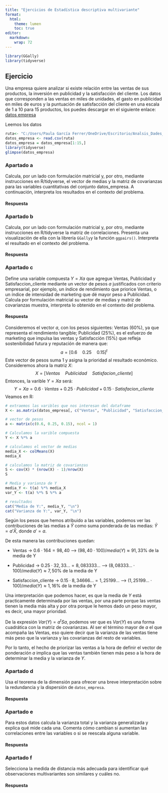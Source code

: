 ```yaml
---
title: "Ejercicios de Estadística descriptiva multivariante"
format:
  html:
    theme: lumen
    toc: true
editor: 
  markdown: 
    wrap: 72
---
```


```r
library(GGally)
library(tidyverse)
```

## Ejercicio

Una empresa quiere analizar si existe relación entre las ventas de sus
productos, la inversión en publicidad y la satisfacción del cliente. Los
datos que corresponden a las ventas en miles de unidades, el gasto en
publicidad en miles de euros y la puntuación de satisfacción del cliente
en una escala de 1 a 10 para 15 productos, los puedes descargar en el
siguiente enlace: [datos
empresa](https://github.com/igmuib/Practica_AD/blob/main/datos_empresa.csv)

Leemos los datos

```r
ruta<- "C:/Users/Paula García Ferrer/OneDrive/Escritorio/Analsis_Dades_Multi/Analisis_Dades/Taller1/datos_empresa.csv"
datos_empresa <- read.csv(ruta)
datos_empresa = datos_empresa[1:15,]
library(tidyverse)
glimpse(datos_empresa)
```

### Apartado a

Calcula, por un lado con formulación matricial y, por otro, mediante
instrucciones en R/tidyverse, el vector de medias y la matriz de
covarianzas para las variables cuantitativas del conjunto datos_empresa.
A continuación, interpreta los resultados en el contexto del problema.

#### Respuesta

### Apartado b

Calcula, por un lado con formulación matricial y, por otro, mediante
instrucciones en R/tidyverse la matriz de correlaciones. Presenta una
visualización de ella con la librería `GGally`y la función `ggpairs()`.
Interpreta el resultado en el contexto del problema.

#### Respuesta

### Apartado c

Define una variable compuesta $Y=Xa$ que agregue Ventas, Publicidad y
Satisfaccion_cliente mediante un vector de pesos $a$ justificados con
criterio empresarial, por ejemplo, un índice de rendimiento que priorice
Ventas, o un índice de intensidad de marketing que dé mayor peso a
Publicidad. Calcula por formulación matricial su vector de medias y
matriz de covarianzas muestra, interpreta lo obtenido en el contexto del
problema.

#### Respuesta

Consideremos el vector $a$, con los pesos siguientes: Ventas $(60 \%)$,
ya que representa el rendimiento tangible; Publicidad $(25 \%)$, es el
esfuerzo de marketing que impulsa las ventas y Satisfacción $(15 \%)$
que refleja sostenibilidad futura y reputación de manera que: $$
a=[0.6 \quad  0.25 \quad 0.15]^t
$$ Este vector de pesos suma 1 y asigna la prioridad al resultado
económico. Consideremos ahora la matriz $X$: $$
X = [Ventas \quad Publicidad \quad Satisfacion\_cliente]
$$ Entonces, la varible $Y=Xa$ será: $$
Y = Xa = 0.6 \cdot Ventas + 0.25 \cdot Publicidad + 0.15 \cdot Satisfacion\_cliente
$$ Veamos en R:

```r
# extraemos las varibles que nos interesan del dataframe
X <- as.matrix(datos_empresa[, c("Ventas", "Publicidad", "Satisfaccion_cliente")])

# vector de pesos
a <- matrix(c(0.6, 0.25, 0.15), ncol = 1)

# Calculamos la varible compuesta
Y <- X %*% a

# calculamos el vector de medias
media_X <- colMeans(X)
media_X

# calculamos la matriz de covarianzas
S <- cov(X) * (nrow(X) - 1)/nrow(X)
S

# Media y varianza de Y
media_Y <- t(a) %*% media_X
var_Y <- t(a) %*% S %*% a

# resultados
cat("Media de Y:", media_Y, "\n")
cat("Varianza de Y:", var_Y, "\n")
```

Según los pesos que hemos atribuido a las variables, podemos ver las
contribuciones de las medias a $\bar{Y}$ como suma ponderada de las
medias: $\bar{Y} = a'\bar{X}$, donde $a' = a$.

De esta manera las contribuciones quedan:

-   Ventas -\> $0.6 \cdot 164 = 98,40$ ---\>
    $(98,40 \cdot 100)/media(Y) \approx 91,33 \%$ de la media de Y

-   Publicidad -\> $0.25 \cdot 32,33... = 8,083333...$ -–\>
    $(8,08333... \cdot 100)/media(Y) \approx 7,50 \%$ de la media de Y

-   Satisfaccion_cliente -\> $0.15 \cdot 8,34666... = 1,25199...$ –-\>
    $(1,25199... \cdot 100)/media(Y) \approx 1,16 \%$ de la media de Y

Una interpretación que podemos hacer, es que la media de $Y$ está
practicamente determinada por las ventas, por una parte porque las
ventas tienen la media más alta y por otra porque le hemos dado un peso
mayor, es decir, una mayor prioridad.

De la expresión $Var(Y) = a^tSa$, podemos ver que es $Var(Y)$ es una
forma cuadrática con la matriz de covarianzas. Al ser el término mayor
de $a$ el que acompaña las Ventas, eso quiere decir que la varianza de
las ventas tiene más peso que la varianza y las covarianzas del resto de
variables.

Por lo tanto, el hecho de priorizar las ventas a la hora de definir el
vector de ponderación $a$ implica que las ventas también tienen más peso
a la hora de determinar la media y la varianza de $Y$.

### Apartado d

Usa el teorema de la dimensión para ofrecer una breve interpretación
sobre la redundancia y la dispersión de `datos_empresa`.

#### Respuesta

### Apartado e

Para estos datos calcula la varianza total y la varianza generalizada y
explica qué mide cada una. Comenta cómo cambian si aumentan las
correlaciones entre las variables o si se reescala alguna variable.

#### Respuesta

### Apartado f

Selecciona la medida de distancia más adecuada para identificar qué
observaciones multivariantes son similares y cuáles no.

#### Respuesta
